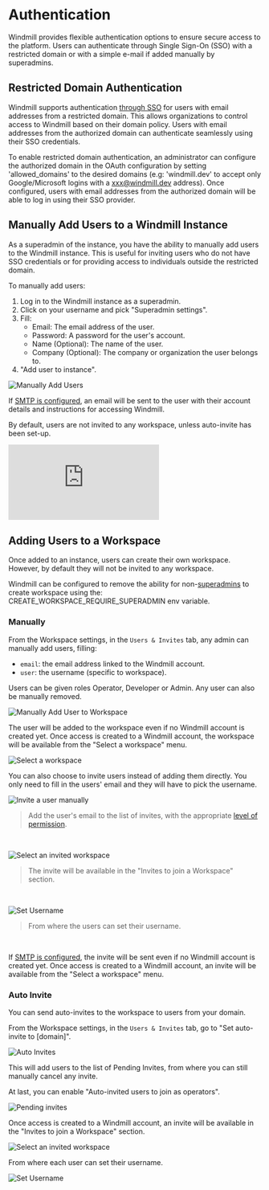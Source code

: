 
# Authentication

Windmill provides flexible authentication options to ensure secure access to the platform. Users can authenticate through Single Sign-On (SSO) with a restricted domain or with a simple e-mail if added manually by superadmins.

<div className="grid grid-cols-2 gap-6 mb-4">
	<DocCard
		title="Roles and Permissions"
		description="Find out about the roles within a Windmill instance and their respective permissions."
		href="/docs/core_concepts/roles_and_permissions"
	/>
</div>

## Restricted Domain Authentication

Windmill supports authentication [through SSO](../../misc/2_setup_oauth/index.mdx) for users with email addresses from a restricted domain. This allows organizations to control access to Windmill based on their domain policy. Users with email addresses from the authorized domain can authenticate seamlessly using their SSO credentials.

To enable restricted domain authentication, an administrator can configure the authorized domain in the OAuth configuration by setting 'allowed_domains' to the desired domains (e.g: 'windmill.dev' to accept only Google/Microsoft logins with a xxx@windmill.dev address). Once configured, users with email addresses from the authorized domain will be able to log in using their SSO provider.

## Manually Add Users to a Windmill Instance

As a superadmin of the instance, you have the ability to manually add users to the Windmill instance. This is useful for inviting users who do not have SSO credentials or for providing access to individuals outside the restricted domain.

To manually add users:

1. Log in to the Windmill instance as a superadmin.
2. Click on your username and pick "Superadmin settings".
3. Fill:
   - Email: The email address of the user.
   - Password: A password for the user's account.
   - Name (Optional): The name of the user.
   - Company (Optional): The company or organization the user belongs to.
4. "Add user to instance".

![Manually Add Users](./add_global_users.png 'Manually Add Users')

If [SMTP is configured](../../advanced/1_self_host/index.mdx#set-up-smtp-from-the-ui), an email will be sent to the user with their account details and instructions for accessing Windmill.

By default, users are not invited to any workspace, unless auto-invite has been set-up.

<iframe
	style={{ aspectRatio: '16/9' }}
	src="https://www.youtube.com/embed/Wyq6d0bkuGo?vq=hd1080"
	title="YouTube video player"
	frameBorder="0"
	allow="accelerometer; autoplay; clipboard-write; encrypted-media; gyroscope; picture-in-picture; web-share"
	allowFullScreen
	className="border-2 rounded-lg object-cover w-full dark:border-gray-800"
></iframe>

<br />

<div className="grid grid-cols-2 gap-6 mb-4">
	<DocCard
		title="Self Host Windmill"
		description="Self host Windmill in 2 minutes."
		href="/docs/advanced/self_host#authentication-and-user-management"
	/>
</div>

## Adding Users to a Workspace

Once added to an instance, users can create their own workspace. However, by default they will not be invited to any workspace.

Windmill can be configured to remove the ability for non-[superadmins](../16_roles_and_permissions/index.mdx) to create workspace using the: CREATE_WORKSPACE_REQUIRE_SUPERADMIN env variable.

### Manually

From the Workspace settings, in the `Users & Invites` tab, any admin can manually add users, filling:

- `email`: the email address linked to the Windmill account.
- `user`: the username (specific to workspace).

Users can be given roles Operator, Developer or Admin. Any user can also be manually removed.

![Manually Add User to Workspace](./add_user_to_workspace.png 'Manually add user to workspace')

The user will be added to the workspace even if no Windmill account is created yet. Once access is created to a Windmill account, the workspace will be available from the "Select a workspace" menu.

![Select a workspace](./select_workspace.png 'Select a workspace')

You can also choose to invite users instead of adding them directly. You only need to fill in the users' email and they will have to pick the username.

![Invite a user manually](./invite_manually.png 'Invite a user manually')

> Add the user's email to the list of invites, with the appropriate [level of permission](../16_roles_and_permissions/index.mdx).

<br />

![Select an invited workspace](./get_invite.png 'Select an invited workspace')

> The invite will be available in the "Invites to join a Workspace" section.

<br />

![Set Username](./set_username.png 'Set a Username')

> From where the users can set their username.

<br />

If [SMTP is configured](../../advanced/1_self_host/index.mdx#set-up-smtp-from-the-ui), the invite will be sent even if no Windmill account is created yet. Once access is created to a Windmill account, an invite will be available from the "Select a workspace" menu.

### Auto Invite

You can send auto-invites to the workspace to users from your domain.

From the Workspace settings, in the `Users & Invites` tab, go to "Set auto-invite to [domain]".

![Auto Invites](./auto_invite.png 'Auto invites')

This will add users to the list of Pending Invites, from where you can still manually cancel any invite.

At last, you can enable "Auto-invited users to join as operators".

![Pending invites](./pending_invites.png 'Pending invites')

Once access is created to a Windmill account, an invite will be available in the "Invites to join a Workspace" section.

![Select an invited workspace](./get_invite.png 'Select an invited workspace')

From where each user can set their username.

![Set Username](./set_username.png 'Set a Username')
